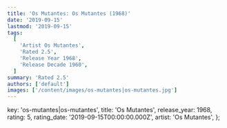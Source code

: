 ```yaml
---
title: 'Os Mutantes: Os Mutantes (1968)'
date: '2019-09-15'
lastmod: '2019-09-15'
tags:
  [
    'Artist Os Mutantes',
    'Rated 2.5',
    'Release Year 1968',
    'Release Decade 1960',
  ]
summary: 'Rated 2.5'
authors: ['default']
images: ['/content/images/os-mutantes|os-mutantes.jpg']
---
```


  key: 'os-mutantes|os-mutantes',
  title: 'Os Mutantes',
  release_year: 1968,
  rating: 5,
  rating_date: '2019-09-15T00:00:00.000Z',
  artist: 'Os Mutantes',
};

<MusicRating data={data} />
